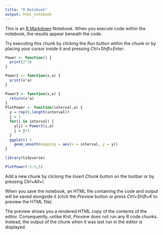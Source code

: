 ```yaml
---
title: "R Notebook"
output: html_notebook
---
```


This is an [R Markdown](http://rmarkdown.rstudio.com) Notebook. When you execute code within the notebook, the results appear beneath the code. 

Try executing this chunk by clicking the *Run* button within the chunk or by placing your cursor inside it and pressing *Ctrl+Shift+Enter*. 

```r
Power <- function() {
  print(2^3)
}

Power2 <- function(x,a) {
  print(x^a)
}

Power3 <- function(x,a) {
  return(x^a)
}
PlotPower <- function(interval,a) {
  y = rep(0,length(interval))
  j = 1
  for(i in interval) {
    y[j] = Power3(i,a)
    j = j+1
  }
  ggplot() + 
    geom_smooth(mapping = aes(x = interval, y = y))
}
```

```r
library(tidyverse)

PlotPower(-5:5,5)

```


Add a new chunk by clicking the *Insert Chunk* button on the toolbar or by pressing *Ctrl+Alt+I*.

When you save the notebook, an HTML file containing the code and output will be saved alongside it (click the *Preview* button or press *Ctrl+Shift+K* to preview the HTML file).

The preview shows you a rendered HTML copy of the contents of the editor. Consequently, unlike *Knit*, *Preview* does not run any R code chunks. Instead, the output of the chunk when it was last run in the editor is displayed.
